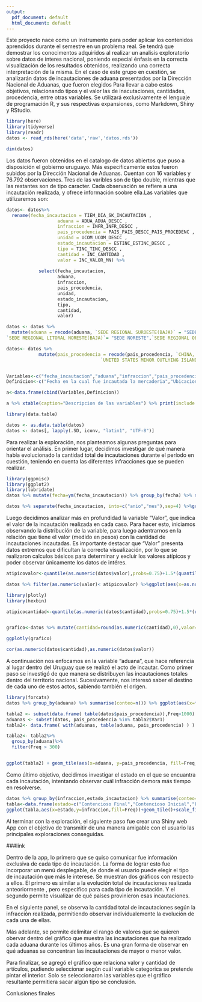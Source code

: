 ```yaml
---
output:
  pdf_document: default
  html_document: default
---
```


Este proyecto nace como un instrumento para poder aplicar los contenidos aprendidos durante el semestre en un problema real. Se tendrá que demostrar los conocimentos adquiridos al realizar un analisis exploratorio sobre datos de interes nacional, poniendo especial énfasis en la correcta visualización de los resultados obtenidos, realizando una correcta interpretación de la misma. 
En el caso de este grupo en cuestión, se analizarán datos de incautaciones de aduana presentados por la Dirección Nacional de Aduanas, que fueron elegidos  Para llevar a cabo estos objetivos, relacionando tipos y el valor las de inacutaciones, cantidades, procedencia, entre otras variables. Se utilizará exclusivamente el lenguaje de programación R, y sus respectivas expansiones, como Markdown, Shiny y RStudio.


```r
library(here)
library(tidyverse)
library(readr)
datos <- read_rds(here('data','raw','datos.rds'))

dim(datos)

```

Los datos  fueron obtenidos en el catalogo de datos abiertos que puso a disposición el gobierno uruguayo. Más específicamente estos fueron subidos por la Dirección Nacional de Aduanas. Cuentan con 16 variables y 76.792 observaciones. Tres de las varibles son de tipo double, mientras que las restantes son de tipo caracter. Cada observación se refiere a una incautación realizada, y ofrece información soobre ella.Las variables que utilizaremos son:

```r

  
datos<- datos%>%   
  rename(fecha_incautacion = TIEM_DIA_SK_INCAUTACION ,
                   aduana = ADUA_ADUA_DESCC , 
                   infraccion = INFR_INFR_DESCC ,
                   pais_procedencia = PAIS_PAIS_DESCC_PAIS_PROCEDENC ,
                   unidad = UCOM_UCOM_DESCC ,
                   estado_incautacion = ESTINC_ESTINC_DESCC ,
                   tipo = TINC_TINC_DESCC ,
                   cantidad = INC_CANTIDAD ,
                   valor = INC_VALOR_MN) %>%
  
            select(fecha_incautacion,
                   aduana,
                   infraccion,
                   pais_procedencia,
                   unidad,
                   estado_incautacion,
                   tipo,
                   cantidad,
                   valor) 

datos <- datos %>%
  mutate(aduana = recode(aduana, `SEDE REGIONAL SUROESTE(BAJA)` = "SEDE SUDOESTE",
`SEDE REGIONAL LITORAL NORESTE(BAJA)`= "SEDE NORESTE",`SEDE REGIONAL OESTE(ANTES NOROESTE)` = "SEDE OESTE"))

datos<- datos %>% 
            mutate(pais_procedencia = recode(pais_procedencia, `CHINA, REPUBLICA POPULAR DE` = "CHINA",
                                   `UNITED STATES MINOR OUTLYING ISLANDS`= "USA",`RUSIA(FEDERACION RUSA)`="RUSIA"))


Variables<-c("fecha_incautacion","aduana","infraccion","pais_procedencia","unidad","estado_incautacion","tipo","cantidad","valor")
Definicion<-c("Fecha en la cual fue incautada la mercaderia","Ubicacion de la aduana(Local)","Tipo de infraccion cometida","Pais del cual procede la mercaderia incautada","Unidades de medida en la cual esta medida la mercaderia","Estado en el cual se encuentra dicha incautacion ,(Contensioso(Final o inicial),Falsificador, Valorador,Ingresado)","Tipo de mercaderia incautada","Cantidad de unidades incautadas medidas con respecto a la variable 'unidad'","Valor de dicha de la mercaderia incautada medida en U$")

a<-data.frame(cbind(Variables,Definicion))

a %>% xtable(caption="Descripcion de las variables") %>% print(include.rownames = FALSE)


```

```r

library(data.table)

datos <- as.data.table(datos)
datos <- datos[, lapply(.SD, iconv, "latin1", "UTF-8")]

```

Para realizar la exploración, nos planteamos algunas preguntas para orientar el análisis. En primer lugar, decidimos investigar de qué manera había evolucionado la cantidad total de incautaciones durante el período en cuestión, teniendo en cuenta las diferentes infracciones que se pueden realizar.

```r
library(ggpmisc)
library(ggplot2)
library(lubridate)
datos %>% mutate(fecha=ym(fecha_incautacion)) %>% group_by(fecha) %>% summarise(conteo=n()) %>% ggplot(aes(x=fecha,y=conteo))+geom_line()+stat_peaks()+stat_peaks(geom="text",color="black",vjust=-0.3)+labs(x="Fecha de la incautación",y="Cantidad de incautaciones")
```

```r
datos %>% separate(fecha_incautacion, into=c("anio","mes"),sep=4) %>%group_by(infraccion,anio) %>% summarise(conteo=n()) %>% ggplot(aes(x=anio,y=conteo,fill=anio))+geom_col()+facet_wrap(~infraccion,scales="free")+labs(x="Año",y="Cantidad")+ scale_fill_manual("Año",values=c("green","yellow","orange","red"))
```

Luego decidimos analizar más en profundidad la variable "Valor", que indica el valor de la incautación realizada en cada caso. Para hacer esto, iniciamos observando la distribución de la variable, para luego adentrarnos en la relación que tiene el valor (medido en pesos) con la cantidad de incautaciones incautadas. Es importante destacar que "Valor" presenta datos extremos que dificultan la correcta visualización, por lo que se realizaron calculos básicos para determinar y excluir los valores atípicos y poder observar únicamente los datos de intéres.

```r

atipicovalor<-quantile(as.numeric(datos$valor),probs=0.75)+1.5*(quantile(as.numeric(datos$valor),probs=0.75)-quantile(as.numeric(datos$valor),probs=0.25))

datos %>% filter(as.numeric(valor)< atipicovalor) %>%ggplot(aes(x=as.numeric(valor)))+geom_histogram(bins=30)+labs(x="Valor en U$",y="Cantidad de incautaciones")
```

```r

library(plotly)
library(hexbin)

atipicocantidad<-quantile(as.numeric(datos$cantidad),probs=0.75)+1.5*(quantile(as.numeric(datos$cantidad),probs=0.75)-quantile(as.numeric(datos$cantidad),probs=0.25))


grafico<-datos %>% mutate(cantidad=round(as.numeric(cantidad),0),valor=round(as.numeric(valor),0))%>% filter(valor<atipicovalor)%>% filter(cantidad<atipicocantidad)%>% ggplot(aes(x=valor,y=cantidad))+geom_hex()

ggplotly(grafico)
```

```r
cor(as.numeric(datos$cantidad),as.numeric(datos$valor))
```

A continuación nos enfocamos en la variable "aduana", que hace referencia al lugar dentro del Uruguay que se realizó el acto de incautar. Como primer paso se investigó de que manera se distribuyen las incautaciones totales dentro del territorio nacional. Sucesivamente, nos interesó saber el destino de cada uno de estos actos, sabiendo también el origen.

```r
library(forcats)
datos %>% group_by(aduana) %>% summarise(conteo=n()) %>% ggplot(aes(x=fct_reorder(aduana,conteo),y=conteo))+geom_col()+theme(axis.text.x = element_text(angle = 90, vjust=0.5, size = 8))+labs(y='Cantidad de incautaciones',x='Aduana')
```

```r
tabla2 <- subset(data.frame( table(datos$pais_procedencia)),Freq>1000)
aduanas <- subset(datos, pais_procedencia %in% tabla2$Var1)
tabla2<- data.frame( with(aduanas, table(aduana, pais_procedencia) ) )

tabla2<- tabla2%>%
  group_by(aduana)%>%
  filter(Freq > 300)


ggplot(tabla2) + geom_tile(aes(x=aduana, y=pais_procedencia, fill=Freq,width = 1, height = 0.8))+ theme(axis.text.x = element_text(angle = 90, vjust=0.5, size = 8))+scale_fill_gradient(low="white",high="blue")+labs(y="Pais de procedencia",x="Aduana")
```

Como último objetivo, decidimos investigar el estado en el que se encuantra cada incautación, intentando observar cuál infracción demora más tiempo en resolverse.

```r
datos %>% group_by(infraccion,estado_incautacion) %>% summarise(conteo=n())
tabla<-data.frame(estado=c("Contencioso Final","Contencioso Inicial","Falsificacion","Ingresado","Valorador","Contencioso Final","Contencioso Inicial","Falsificacion","Ingresado","Valorador","Contencioso Final","Contencioso Inicial","Falsificacion","Ingresado","Valorador","Contencioso Final","Contencioso Inicial","Falsificacion","Ingresado","Valorador"),infraccion=c("Abandono","Abandono","Abandono","Abandono","Abandono","Contrabando","Contrabando","Contrabando","Contrabando","Contrabando","Falsificacion","Falsificacion","Falsificacion","Falsificacion","Falsificacion","Receptacion","Receptacion","Receptacion","Receptacion","Receptacion"),Freq=c(17362,399,365,438,2,54169,2090,1004,416,314,101,0,3,0,0,129,0,0,0,0))
ggplot(tabla,aes(x=estado,y=infraccion,fill=Freq))+geom_tile()+scale_fill_gradient(low="grey",high="blue")+geom_text(aes(label=Freq))
```

Al terminar con la exploración, el siguiente paso fue crear una Shiny web App con el objetivo de transmitir de una manera amigable con el usuario las principales exploraciones conseguidas.

###link

Dentro de la app, lo primero que se quiso comunicar fue información exclusiva de cada tipo de incautación. La forma de lograr esto fue incorporar un menú desplegable, de donde el usuario puede elegir el tipo de incautación que más le interese. Se muestran dos gráficos con respecto a ellos. El primero es similar a la evolución total de incautaciones realizada anteoriormente , pero especifico para cada tipo de incautación. Y el segundo permite visualizar de qué países provinieron esas incautaciones.

En el siguiente panel, se observa la cantidad total de incautaciones según la infracción realizada, permitiendo observar individualemente la evolución de cada una de ellas.

Más adelante, se permite delimitar el rango de valores que se quieren obervar dentro del gráfico que muestra las incautaciones que ha realizado cada aduana durante los últimos años. Es una gran forma de observar en qué aduanas se concentran las incautaciones de mayor o menor valor.

Para finalizar, se agregó el gráfico que relaciona valor y cantidad de artículos, pudiendo seleccionar según cuál variable categorica se pretende pintar el interior. Solo se seleccionaron las variables que el gráfico resultante permitiera sacar algún tipo se conclusión. 


Conlusiones finales

